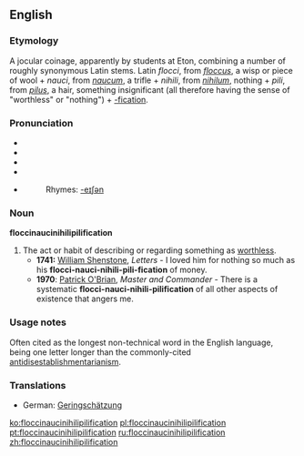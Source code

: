 {{wikipedia}}
{{wikiquote}}
==English==

===Etymology===
A jocular coinage, apparently by students at Eton, combining a number of roughly synonymous Latin stems.  Latin ''flocci'', from ''[[floccus]]'', a wisp or piece of wool + ''nauci'', from ''[[naucum]]'', a trifle + ''nihili'', from ''[[nihilum]]'', nothing + ''pili'', from ''[[pilus]]'', a hair, something insignificant (all therefore having the sense of "worthless" or "nothing") + [[-fication]].

===Pronunciation===
*{{IPA|/ˌflɒksɪˌnɒsɪˌnɪhɪlɪˌpɪlɪfɪˈkeɪʃən/, /ˌflɒksɪˌnɔːsɪˌnaɪɪlɪˌpɪlɪfɪˈkeɪʃən/}}
*{{SAMPA|/%flQksI%nQsI&nIhIlI%pIlIfI"keIS@n/, /%flQksI%nO:sI%naIIlI%pIlIfI"keIS@n/}}
*{{audio|en-us-floccinaucinihilipilification.ogg|Audio 1 (US)}}
*{{audio|en-us-floccinaucinihilipilification_2.ogg|Audio 2 (US)}}
*{{audio|en-uk-floccinaucinihilipilification.ogg|Audio (UK)}}
*:Rhymes: [[Rhymes:English:-eɪʃǝn|-eɪʃǝn]]

===Noun===
'''floccinaucinihilipilification'''

# The act or habit of describing or regarding something as [[worthless]].
#*'''1741:''' [[w:William Shenstone|William Shenstone]], ''Letters'' - I loved him for nothing so much as his '''flocci-nauci-nihili-pili-fication''' of money.
#*'''1970''': [[w:Patrick O'Brian|Patrick O'Brian]], ''Master and Commander'' - There is a systematic '''flocci-nauci-nihili-pilification''' of all other aspects of existence that angers me.

===Usage notes===
Often cited as the longest non-technical word in the English language, being one letter longer than the commonly-cited [[antidisestablishmentarianism]].

===Translations===
{{rfc-level|Translations at L3+}}
*German: [[Geringschätzung]] {{f}}

[[ko:floccinaucinihilipilification]]
[[pl:floccinaucinihilipilification]]
[[pt:floccinaucinihilipilification]]
[[ru:floccinaucinihilipilification]]
[[zh:floccinaucinihilipilification]]